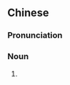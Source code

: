 {{also|蒟醤}}
==Chinese==
{{zh-forms|s=蒟酱}}

===Pronunciation===
{{zh-pron
|m=jǔjiàng
|c=geoi2 zoeng3
|cat=n
}}

===Noun===
{{zh-noun}}

# {{zh-alt-name|蔞葉|[[betel]]}}